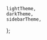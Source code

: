 
<Meta title="Theming/SectionTheming" />

<Title>SectionTheming</Title>

    lightTheme,
    darkTheme,
    sidebarTheme,
};

<Canvas hidden>
    <Story
        name="Default"
        args={{
            sectionTheme: lightTheme,
        }}
        argTypes={{
            sectionTheme: {
                options: Object.keys(themes),
                mapping: themes,
                control: {
                    type: 'select',
                    labels: {
                        lightTheme: 'light theme',
                        darkTheme: 'dark theme',
                        sidebarTheme: 'sidebar theme',
                    },
                },
            },
        }}
    >
        {(args) => (
            <Grid row>
                <SectionThemeProvider theme={args.sectionTheme || lightTheme}>
                    <Grid width={300} padding={Spacing.all(100)}>
                        <Shape borderRadius={16}>
                            <Grid padding={Spacing.all(100)}>
                                <Heading>This is a sub-section</Heading>
                                <Text>
                                    Lorem ipsum dolor sit amet, consectetur adipiscing elit, sed do
                                    eiusmod tempor incididunt ut labore et dolore magna aliqua. Ut
                                    enim ad minim veniam, quis nostrud exercitation ullamco laboris
                                    nisi ut aliquip ex ea commodo consequat.
                                </Text>
                                <Button
                                    label={'PRIMARY BUTTON'}
                                    onClick={() => console.log('THIS IS A BUTTON click')}
                                />
                                <br />
                                <Button
                                    label={'SECONDARY BUTTON'}
                                    onClick={() => console.log('THIS IS A BUTTON click')}
                                    variant={'secondary'}
                                />
                                <br />
                                <Button
                                    label={'TERTIARY BUTTON'}
                                    onClick={() => console.log('THIS IS A BUTTON click')}
                                    variant={'tertiary'}
                                />
                            </Grid>
                        </Shape>
                    </Grid>
                </SectionThemeProvider>
                <Grid width={300} padding={Spacing.all(100)}>
                    <Shape borderRadius={16}>
                        <Grid padding={Spacing.all(100)}>
                            <Heading>This is the main-section</Heading>
                            <Text>
                                Lorem ipsum dolor sit amet, consectetur adipiscing elit, sed do
                                eiusmod tempor incididunt ut labore et dolore magna aliqua. Ut enim
                                ad minim veniam, quis nostrud exercitation ullamco laboris nisi ut
                                aliquip ex ea commodo consequat.
                            </Text>
                            <Button
                                label={'PRIMARY BUTTON'}
                                onClick={() => console.log('THIS IS A BUTTON click')}
                            />
                            <br />
                            <Button
                                label={'SECONDARY BUTTON'}
                                onClick={() => console.log('THIS IS A BUTTON click')}
                                variant={'secondary'}
                            />
                            <br />
                            <Button
                                label={'TERTIARY BUTTON'}
                                onClick={() => console.log('THIS IS A BUTTON click')}
                                variant={'tertiary'}
                            />
                        </Grid>
                    </Shape>
                </Grid>
            </Grid>
        )}
    </Story>
    <Story
        name="Custom Color"
        args={{
            sectionTheme: lightTheme,
            primaryColor: blue[500],
            secondaryColor: indigo[500],
        }}
        argTypes={{
            primaryColor: {
                control: {
                    type: 'color',
                },
            },
            sectionTheme: {
                options: Object.keys(themes),
                mapping: themes,
                control: {
                    type: 'select',
                    labels: {
                        lightTheme: 'light theme',
                        darkTheme: 'dark theme',
                        sidebarTheme: 'sidebar theme',
                    },
                },
            },
        }}
    >
        {(args) => {
            const theme = {
                ...args.sectionTheme,
                palette: {
                    ...args.sectionTheme?.palette,
                    primary: createThemeColor(args.primaryColor),
                },
            };
            return (
                <Grid row>
                    <SectionThemeProvider theme={theme}>
                        <Grid width={300} padding={Spacing.all(100)}>
                            <Shape borderRadius={16}>
                                <Grid padding={Spacing.all(100)}>
                                    <Heading>This is a sub-section</Heading>
                                    <Text>
                                        Lorem ipsum dolor sit amet, consectetur adipiscing elit, sed
                                        do eiusmod tempor incididunt ut labore et dolore magna
                                        aliqua. Ut enim ad minim veniam, quis nostrud exercitation
                                        ullamco laboris nisi ut aliquip ex ea commodo consequat.
                                    </Text>
                                    <Button
                                        label={'PRIMARY BUTTON'}
                                        onClick={() => console.log('THIS IS A BUTTON click')}
                                    />
                                    <br />
                                    <Button
                                        label={'SECONDARY BUTTON'}
                                        onClick={() => console.log('THIS IS A BUTTON click')}
                                        variant={'secondary'}
                                    />
                                    <br />
                                    <Button
                                        label={'TERTIARY BUTTON'}
                                        onClick={() => console.log('THIS IS A BUTTON click')}
                                        variant={'tertiary'}
                                    />
                                </Grid>
                            </Shape>
                        </Grid>
                    </SectionThemeProvider>
                    <Grid width={300} padding={Spacing.all(100)}>
                        <Shape borderRadius={16}>
                            <Grid padding={Spacing.all(100)}>
                                <Heading>This is the main-section</Heading>
                                <Text>
                                    Lorem ipsum dolor sit amet, consectetur adipiscing elit, sed do
                                    eiusmod tempor incididunt ut labore et dolore magna aliqua. Ut
                                    enim ad minim veniam, quis nostrud exercitation ullamco laboris
                                    nisi ut aliquip ex ea commodo consequat.
                                </Text>
                                <Button
                                    label={'PRIMARY BUTTON'}
                                    onClick={() => console.log('THIS IS A BUTTON click')}
                                />
                                <br />
                                <Button
                                    label={'SECONDARY BUTTON'}
                                    onClick={() => console.log('THIS IS A BUTTON click')}
                                    variant={'secondary'}
                                />
                                <br />
                                <Button
                                    label={'TERTIARY BUTTON'}
                                    onClick={() => console.log('THIS IS A BUTTON click')}
                                    variant={'tertiary'}
                                />
                            </Grid>
                        </Shape>
                    </Grid>
                </Grid>
            );
        }}
    </Story>
</Canvas>
